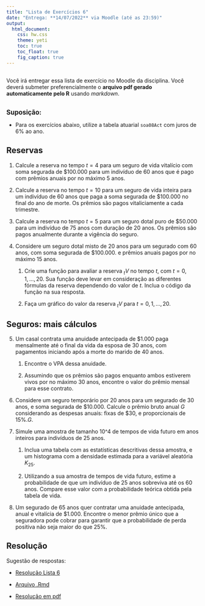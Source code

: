 ```yaml
---
title: "Lista de Exercícios 6"
date: "Entrega: **14/07/2022** via Moodle (até as 23:59)"
output: 
  html_document: 
    css: hw.css
    theme: yeti
    toc: true
    toc_float: true
    fig_caption: true
---
```


## 

Você irá entregar essa lista de exercício no Moodle da disciplina. Você deverá submeter preferencialmente o **arquivo pdf gerado automaticamente pelo R** usando *markdown*. 
<!-- Não serão aceitos arquivos em outro formato! -->
<br><br>

<span style="font-size:larger">**Suposição:**</span>

- Para os exercícios abaixo, utilize a tabela atuarial `soa08Act` com juros de 6\% ao ano.


## Reservas


1) Calcule a reserva no tempo $t=4$ para um seguro de vida vitalício com soma segurada de \$100.000 para um indivíduo de 60 anos que é pago com prêmios anuais por no máximo 5 anos.


2) Calcule a reserva no tempo $t=10$ para um seguro de vida inteira para um indivíduo de 60 anos que paga a soma segurada de \$100.000 no final do ano de morte. Os prêmios são pagos vitaliciamente a cada trimestre.


3) Calcule a reserva no tempo $t=5$ para um seguro dotal puro de \$50.000 para um indivíduo de 75 anos com duração de 20 anos. Os prêmios são pagos anualmente durante a vigência do seguro.


4) Considere um seguro dotal misto de 20 anos para um segurado com 60 anos, com soma segurada de \$100.000. e prêmios anuais pagos por no máximo 15 anos.

    1) Crie uma função para avaliar a reserva ${}_{t}V$ no tempo $t$, com $t=0,1,...,20$. Sua função deve levar em consideração as diferentes fórmulas da reserva dependendo do valor de $t$. Inclua o código da função na sua resposta.
  
    2) Faça um gráfico do valor da reserva ${}_{t}V$ para $t=0,1,...,20$.
  

## Seguros: mais cálculos


5) Um casal contrata uma anuidade antecipada de \$1.000 paga mensalmente até o final da vida da esposa de 30 anos, com pagamentos iniciando após a morte do marido de 40 anos.

    1) Encontre o VPA dessa anuidade.
    
    2) Assumindo que os prêmios são pagos enquanto ambos estiverem vivos por no máximo 30 anos, encontre o valor do prêmio mensal para esse contrato.


6) Considere um seguro temporário por 20 anos para um segurado de 30 anos, e soma segurada de \$10.000. Calcule o prêmio bruto anual $G$ considerando as despesas anuais: fixas de $\$30$, e proporcionais de $15\%.G$.


7) Simule uma amostra de tamanho 10^4 de tempos de vida futuro em anos inteiros para indivíduos de 25 anos.

    1) Inclua uma tabela com as estatísticas descritivas dessa amostra, e um histograma com a densidade estimada para a variável aleatória $K_{25}$.
  
    2) Utilizando a sua amostra de tempos de vida futuro, estime a probabilidade de que um indivíduo de 25 anos sobreviva até os 60 anos. Compare esse valor com a probabilidade teórica obtida pela tabela de vida.
  

8) Um segurado de 65 anos quer contratar uma anuidade antecipada, anual e vitalícia de \$1.000. Encontre o menor prêmio único que a seguradora pode cobrar para garantir que a probabilidade de perda positiva não seja maior do que 25\%.


## Resolução

Sugestão de respostas:

- [Resolução Lista 6](./resolucao/lista-06-resolucao.html)

- [Arquivo .Rmd](./resolucao/lista-06-resolucao.Rmd)

- [Resolução em pdf](./resolucao/lista-06-resolucao.pdf)

<!-- Sugestão de respostas: [Resolução Lista 6](./resolucao/lista-06-resolucao.html) -->


